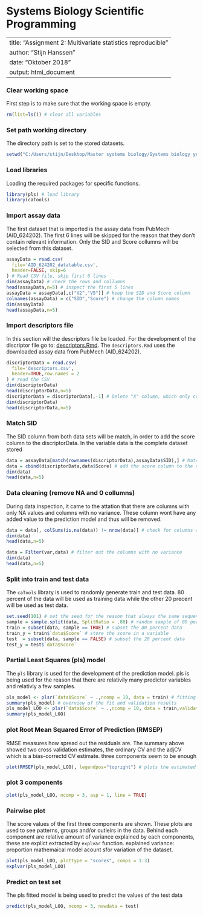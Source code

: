 # Systems Biology Scientific Programming

---
title: "Assignment 2: Multivariate statistics reproducible"
author: "Stijn Hanssen"
date: "Oktober 2018"
output: html_document
---

### Clear working space
First step is to make sure that the working space is empty.
```r
rm(list=ls()) # clear all variables
```

### Set path working directory
The directory path is set to the stored datasets.
```r
setwd("C:/Users/stijn/Desktop/Master systems biology/Systems biology year 2/scientific computing/statistic") # set working directory
```

### Load libraries
Loading the required packages for specific functions.
```r
library(pls) # load library
library(caTools)
```

### Import assay data
The first dataset that is imported is the assay data from PubMech (AID_624202). The first 6 lines will be skipped for the reason that they don't contain relevant information. Only the SID and Score collumns will be selected from this dataset.
```r
assayData = read.csv(
  file='AID_624202_datatable.csv',
  header=FALSE, skip=6
) # Read CSV file, skip first 6 lines
dim(assayData) # check the rows and collumns
head(assayData,n=5) # inspect the first 5 lines
assayData = assayData[,c("V2","V5")] # keep the SID and Score column
colnames(assayData) = c("SID","Score") # change the column names
dim(assayData)
head(assayData,n=5)

```

### Import descriptors file
In this section will the descriptors file be loaded.
For the development of the discriptor file go to: [descriptors.Rmd](https://github.com/egonw/scientificProgramming/blob/master/assignment%202/descriptors.Rmd).
The `descriptors.Rmd` uses the downloaded assay data from PubMech (AID_624202).
```r
discriptorData = read.csv(
  file='descriptors.csv',
  header=TRUE,row.names = 2
) # read the CSV
dim(discriptorData)
head(discriptorData,n=5)
discriptorData = discriptorData[,-1] # Delete "X" column, which only contains numbers
dim(discriptorData)
head(discriptorData,n=5)
```

### Match SID
The SID column from both data sets will be match, in order to add the score column to the discriptorData. In the variable data is the complete dataset stored
```r
data = assayData[match(rownames(discriptorData),assayData$SID),] # Match by SID
data = cbind(discriptorData,data$Score) # add the score column to the discriptordata
dim(data)
head(data,n=5)
```
### Data cleaning (remove NA and 0 collumns)
During data inspection, it came to the attation that there are columns with only NA values and columns with no variance. These column wont have any added value to the prediction model and thus will be removed.
```r
data = data[, colSums(is.na(data)) != nrow(data)] # check for columns with NA and remove them
dim(data)
head(data,n=5)

data = Filter(var,data) # filter out the columns with no variance
dim(data)
head(data,n=5)
```

### Split into train and test data
The `caTools` library is used to randomly generate train and test data. 80 percent of the data will be used as training data while the other 20 precent will be used as test data.
```r
set.seed(101) # set the seed for the reason that always the same sequence will be generated
sample = sample.split(data, SplitRatio = .80) # random sample of 80 percent
train = subset(data, sample == TRUE) # subset the 80 percent data
train_y = train$`data$Score` # store the score in a variable
test  = subset(data, sample == FALSE) # subset the 20 percent data
test_y = test$`data$Score`
```

### Partial Least Squares (pls) model 
The `pls` library is used for the development of the prediction model. pls is being used for the reason that there are relativily many predictor variables and relativly a few samples.
```r
pls_model <- plsr(`data$Score` ~ .,ncomp = 10, data = train) # fitting the PLS model. score agianst all other variables. the model is fit with 10 components
summary(pls_model) # overview of the fit and validation results
pls_model_LOO <- plsr(`data$Score` ~ .,ncomp = 10, data = train,validation = "LOO") # added cross validation (Leave-One-Out)
summary(pls_model_LOO)
```

### plot Root Mean Squared Error of Prediction (RMSEP)
RMSE measures how spread out the residuals are. The summary above showed two cross validation estimates, the ordinary CV and the adjCV which is a bias-correctd CV estimate. three components seem to be enough 

```r
plot(RMSEP(pls_model_LOO), legendpos="topright") # plots the estimated RMSEP as a function of the number of components. legendpos indicated the legend position
```

### plot 3 components

```r
plot(pls_model_LOO, ncomp = 3, asp = 1, line = TRUE)
```

### Pairwise plot
The score values of the first three components are shown. These plots are used to see patterns, groups and/or outleirs in the data. Behind each component are relative amount of variance explained by each components, these are explict extracted by `explvar` function. explained variance: proportion mathemaical model acount sfor variation of the  dataset.
```r
plot(pls_model_LOO, plottype = "scores", comps = 1:3)
explvar(pls_model_LOO)
```

### Predict on test set
The pls fitted model is being used to predict the values of the test data
```r
predict(pls_model_LOO, ncomp = 3, newdata = test)
```


